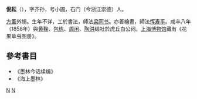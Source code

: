 '''倪耘'''（{{bd|？||1864年|catIdx=N}}），字芥孙，号小圃，石门（今浙江崇德）人。

[[方薰|方薰]]外甥。生年不详，工於書法，師法[[梁同书|梁同书]]。亦善繪畫，師法[[恽寿平|恽寿平]]。咸丰八年（1858年）與[[黄鞠|黄鞠]]、[[包栋|包栋]]、[[周闲|周闲]]、[[陶洪|陶洪]]结社於虎丘白公祠。[[上海博物馆|上海博物馆]]藏有《花果草虫图册》。

==參考書目==
*《墨林今话续编》
*《海上墨林》

[[category:清朝書法家|N]]
[[category:清朝畫家|N]]
{{清朝人物小作品}}
